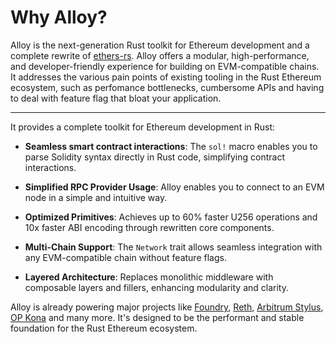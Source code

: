# Why Alloy?

Alloy is the next-generation Rust toolkit for Ethereum development and a complete rewrite of [ethers-rs](https://www.gakonst.com/ethers-rs/getting-started/intro.html). Alloy offers a modular, high-performance, and developer-friendly experience for building on EVM-compatible chains.
It addresses the various pain points of existing tooling in the Rust Ethereum ecosystem, such as perfomance bottlenecks, cumbersome APIs and having to deal with feature flag that bloat your application. 

---

It provides a complete toolkit for Ethereum development in Rust:

- **Seamless smart contract interactions**: The `sol!` macro enables you to parse Solidity syntax directly in Rust code, simplifying contract interactions.

- **Simplified RPC Provider Usage**: Alloy enables you to connect to an EVM node in a simple and intuitive way. 

- **Optimized Primitives**: Achieves up to 60% faster U256 operations and 10x faster ABI encoding through rewritten core components.

- **Multi-Chain Support**: The `Network` trait allows seamless integration with any EVM-compatible chain without feature flags.

- **Layered Architecture**: Replaces monolithic middleware with composable layers and fillers, enhancing modularity and clarity.

Alloy is already powering major projects like [Foundry](https://github.com/foundry-rs/foundry), [Reth](https://github.com/paradigmxyz/reth), [Arbitrum Stylus](https://github.com/OffchainLabs/stylus-sdk-rs), [OP Kona](https://github.com/op-rs/kona) and many more. It's designed to be the performant and stable foundation for the Rust Ethereum ecosystem.
